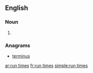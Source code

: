 ==English==

===Noun===
{{head|en|noun plural form}}

# {{plural of|run time|lang=en}}

===Anagrams===
* [[terminus#English|terminus]]

[[ar:run times]]
[[fr:run times]]
[[simple:run times]]